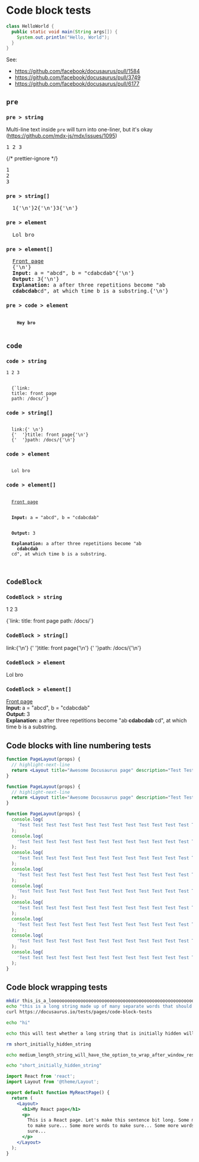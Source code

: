 
# Code block tests

```java
class HelloWorld {
  public static void main(String args[]) {
    System.out.println("Hello, World");
  }
}
```

See:

- https://github.com/facebook/docusaurus/pull/1584
- https://github.com/facebook/docusaurus/pull/3749
- https://github.com/facebook/docusaurus/pull/6177

## `pre`

### `pre > string`

Multi-line text inside `pre` will turn into one-liner, but it's okay (https://github.com/mdx-js/mdx/issues/1095)

<pre>1 2 3</pre>

{/* prettier-ignore */}
<pre>
1
2
3
</pre>

### `pre > string[]`

<pre>
  1{'\n'}2{'\n'}3{'\n'}
</pre>

### `pre > element`

<pre>
  <BrowserWindow>Lol bro</BrowserWindow>
</pre>

### `pre > element[]`

<pre>
  <a href="/">Front page</a>
  {'\n'}
  <strong>Input: </strong>a = "abcd", b = "cdabcdab"{'\n'}
  <strong>Output: </strong>3{'\n'}
  <strong>Explanation: </strong>a after three repetitions become "ab
  <strong>cdabcdab</strong>cd", at which time b is a substring.{'\n'}
</pre>

### `pre > code > element`

<pre>
  <code>
    <b>Hey bro</b>
  </code>
</pre>

## `code`

### `code > string`

<code>1 2 3</code>

<code>
  {`link:
  title: front page
  path: /docs/`}
</code>

### `code > string[]`

<code>
  link:{' \n'}
  {'  '}title: front page{'\n'}
  {'  '}path: /docs/{'\n'}
</code>

### `code > element`

<code>
  <BrowserWindow>Lol bro</BrowserWindow>
</code>

### `code > element[]`

<code>
  <a href="/">Front page</a>
  <br />
  <strong>Input: </strong>a = "abcd", b = "cdabcdab"
  <br />
  <strong>Output: </strong>3<br />
  <strong>Explanation: </strong>a after three repetitions become "ab<strong>
    cdabcdab
  </strong>cd", at which time b is a substring.
  <br />
</code>

## `CodeBlock`

### `CodeBlock > string`

<CodeBlock>1 2 3</CodeBlock>

<CodeBlock className="language-yaml" title="test">
  {`link:
  title: front page
  path: /docs/`}
</CodeBlock>

### `CodeBlock > string[]`

<CodeBlock className="language-yaml" title="test">
  link:{'\n'}
  {'  '}title: front page{'\n'}
  {'  '}path: /docs/{'\n'}
</CodeBlock>

### `CodeBlock > element`

<CodeBlock className="language-yaml" title="test">
  <BrowserWindow>Lol bro</BrowserWindow>
</CodeBlock>

### `CodeBlock > element[]`

<CodeBlock className="language-yaml" title="test">
  <a href="/">Front page</a>
  <br />
  <strong>Input: </strong>a = "abcd", b = "cdabcdab"
  <br />
  <strong>Output: </strong>3<br />
  <strong>Explanation: </strong>a after three repetitions become "ab<strong>
    cdabcdab
  </strong>cd", at which time b is a substring.
  <br />
</CodeBlock>

## Code blocks with line numbering tests

```jsx
function PageLayout(props) {
  // highlight-next-line
  return <Layout title="Awesome Docusaurus page" description="Test Test Test Test Test Test Test Test Test Test Test Test Test Test ">;
}
```

```jsx showLineNumbers
function PageLayout(props) {
  // highlight-next-line
  return <Layout title="Awesome Docusaurus page" description="Test Test Test Test Test Test Test Test Test Test Test Test Test Test ">;
}
```

```jsx {1,3,6} showLineNumbers
function PageLayout(props) {
  console.log(
    'Test Test Test Test Test Test Test Test Test Test Test Test Test Test ',
  );
  console.log(
    'Test Test Test Test Test Test Test Test Test Test Test Test Test Test ',
  );
  console.log(
    'Test Test Test Test Test Test Test Test Test Test Test Test Test Test ',
  );
  console.log(
    'Test Test Test Test Test Test Test Test Test Test Test Test Test Test ',
  );
  console.log(
    'Test Test Test Test Test Test Test Test Test Test Test Test Test Test ',
  );
  console.log(
    'Test Test Test Test Test Test Test Test Test Test Test Test Test Test ',
  );
  console.log(
    'Test Test Test Test Test Test Test Test Test Test Test Test Test Test ',
  );
  console.log(
    'Test Test Test Test Test Test Test Test Test Test Test Test Test Test ',
  );
  console.log(
    'Test Test Test Test Test Test Test Test Test Test Test Test Test Test ',
  );
}
```

## Code block wrapping tests

[// spell-checker:disable]: #

```bash
mkdir this_is_a_loooooooooooooooooooooooooooooooooooooooooooooooooooooooooooooooong_string_to_test_code_block_wrapping
echo "this is a long string made up of many separate words that should be broken between words when possible"
curl https://docusaurus.io/tests/pages/code-block-tests
```

<Tabs>

<TabItem value="short-tab-1" label="Short tab">

```bash
echo "hi"
```

</TabItem>
<TabItem value="long-tab" label="Long tab">

```bash
echo this will test whether a long string that is initially hidden will have the option to wrap when made visible
```

</TabItem>

<TabItem value="short-tab-2" label="Short tab">

```bash
rm short_initially_hidden_string
```

</TabItem>
</Tabs>

<Tabs>

<TabItem value="long-tab" label="Long tab">

```bash
echo medium_length_string_will_have_the_option_to_wrap_after_window_resized_while_it_is_hidden
```

</TabItem>

<TabItem value="short-tab" label="Short tab">

```bash
echo "short_initially_hidden_string"
```

</TabItem>
</Tabs>

[// spell-checker:enable]: #

```jsx showLineNumbers
import React from 'react';
import Layout from '@theme/Layout';

export default function MyReactPage() {
  return (
    <Layout>
      <h1>My React page</h1>
      <p>
        This is a React page. Let's make this sentence bit long. Some more words
        to make sure... Some more words to make sure... Some more words to make
        sure...
      </p>
    </Layout>
  );
}
```
